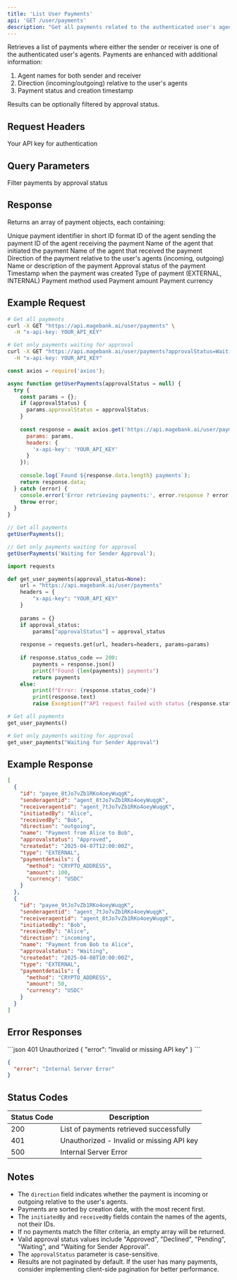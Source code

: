 ```yaml
---
title: 'List User Payments'
api: 'GET /user/payments'
description: "Get all payments related to the authenticated user's agents"
---
```


Retrieves a list of payments where either the sender or receiver is one of the authenticated user's agents. Payments are enhanced with additional information:
1. Agent names for both sender and receiver
2. Direction (incoming/outgoing) relative to the user's agents
3. Payment status and creation timestamp

Results can be optionally filtered by approval status.

## Request Headers

<ParamField header="x-api-key" type="string" required>
  Your API key for authentication
</ParamField>

## Query Parameters

<ParamField query="approvalStatus" type="string">
  Filter payments by approval status
</ParamField>

## Response

Returns an array of payment objects, each containing:

<ResponseField name="id" type="string">
  Unique payment identifier in short ID format
</ResponseField>

<ResponseField name="senderagentid" type="string">
  ID of the agent sending the payment
</ResponseField>

<ResponseField name="receiveragentid" type="string">
  ID of the agent receiving the payment
</ResponseField>

<ResponseField name="initiatedBy" type="string">
  Name of the agent that initiated the payment
</ResponseField>

<ResponseField name="receivedBy" type="string">
  Name of the agent that received the payment
</ResponseField>

<ResponseField name="direction" type="string">
  Direction of the payment relative to the user's agents (incoming, outgoing)
</ResponseField>

<ResponseField name="name" type="string">
  Name or description of the payment
</ResponseField>

<ResponseField name="approvalstatus" type="string">
  Approval status of the payment
</ResponseField>

<ResponseField name="createdat" type="string">
  Timestamp when the payment was created
</ResponseField>

<ResponseField name="type" type="string">
  Type of payment (EXTERNAL, INTERNAL)
</ResponseField>

<ResponseField name="paymentdetails" type="object">
  <Expandable title="properties">
    <ResponseField name="method" type="string">
      Payment method used
    </ResponseField>
    <ResponseField name="amount" type="number">
      Payment amount
    </ResponseField>
    <ResponseField name="currency" type="string">
      Payment currency
    </ResponseField>
  </Expandable>
</ResponseField>

## Example Request

<CodeGroup>

```bash cURL
# Get all payments
curl -X GET "https://api.magebank.ai/user/payments" \
  -H "x-api-key: YOUR_API_KEY"

# Get only payments waiting for approval
curl -X GET "https://api.magebank.ai/user/payments?approvalStatus=Waiting%20for%20Sender%20Approval" \
  -H "x-api-key: YOUR_API_KEY"
```

```javascript Node.js
const axios = require('axios');

async function getUserPayments(approvalStatus = null) {
  try {
    const params = {};
    if (approvalStatus) {
      params.approvalStatus = approvalStatus;
    }
    
    const response = await axios.get('https://api.magebank.ai/user/payments', {
      params: params,
      headers: {
        'x-api-key': 'YOUR_API_KEY'
      }
    });
    
    console.log(`Found ${response.data.length} payments`);
    return response.data;
  } catch (error) {
    console.error('Error retrieving payments:', error.response ? error.response.data : error.message);
    throw error;
  }
}

// Get all payments
getUserPayments();

// Get only payments waiting for approval
getUserPayments('Waiting for Sender Approval');
```

```python Python
import requests

def get_user_payments(approval_status=None):
    url = "https://api.magebank.ai/user/payments"
    headers = {
        "x-api-key": "YOUR_API_KEY"
    }
    
    params = {}
    if approval_status:
        params["approvalStatus"] = approval_status
    
    response = requests.get(url, headers=headers, params=params)
    
    if response.status_code == 200:
        payments = response.json()
        print(f"Found {len(payments)} payments")
        return payments
    else:
        print(f"Error: {response.status_code}")
        print(response.text)
        raise Exception(f"API request failed with status {response.status_code}")

# Get all payments
get_user_payments()

# Get only payments waiting for approval
get_user_payments("Waiting for Sender Approval")
```

</CodeGroup>

## Example Response

```json
[
  {
    "id": "payee_8tJo7vZb1RKo4oeyWuqgK",
    "senderagentid": "agent_8tJo7vZb1RKo4oeyWuqgK",
    "receiveragentid": "agent_7tJo7vZb1RKo4oeyWuqgK",
    "initiatedBy": "Alice",
    "receivedBy": "Bob",
    "direction": "outgoing",
    "name": "Payment from Alice to Bob",
    "approvalstatus": "Approved",
    "createdat": "2025-04-07T12:00:00Z",
    "type": "EXTERNAL",
    "paymentdetails": {
      "method": "CRYPTO_ADDRESS",
      "amount": 100,
      "currency": "USDC"
    }
  },
  {
    "id": "payee_9tJo7vZb1RKo4oeyWuqgK",
    "senderagentid": "agent_7tJo7vZb1RKo4oeyWuqgK",
    "receiveragentid": "agent_8tJo7vZb1RKo4oeyWuqgK",
    "initiatedBy": "Bob",
    "receivedBy": "Alice",
    "direction": "incoming",
    "name": "Payment from Bob to Alice",
    "approvalstatus": "Waiting",
    "createdat": "2025-04-08T10:00:00Z",
    "type": "EXTERNAL",
    "paymentdetails": {
      "method": "CRYPTO_ADDRESS",
      "amount": 50,
      "currency": "USDC"
    }
  }
]
```

## Error Responses

<ResponseExample>
```json 401 Unauthorized
{
  "error": "Invalid or missing API key"
}
```

```json 500 Internal Server Error
{
  "error": "Internal Server Error"
}
```
</ResponseExample>

## Status Codes

| Status Code | Description |
|-------------|-------------|
| 200 | List of payments retrieved successfully |
| 401 | Unauthorized - Invalid or missing API key |
| 500 | Internal Server Error |

## Notes

- The `direction` field indicates whether the payment is incoming or outgoing relative to the user's agents.
- Payments are sorted by creation date, with the most recent first.
- The `initiatedBy` and `receivedBy` fields contain the names of the agents, not their IDs.
- If no payments match the filter criteria, an empty array will be returned.
- Valid approval status values include "Approved", "Declined", "Pending", "Waiting", and "Waiting for Sender Approval".
- The `approvalStatus` parameter is case-sensitive.
- Results are not paginated by default. If the user has many payments, consider implementing client-side pagination for better performance.
